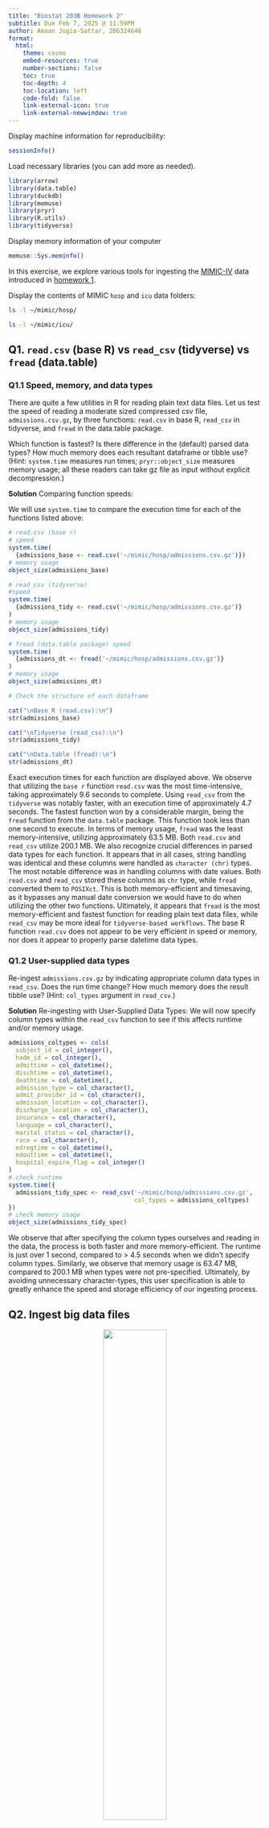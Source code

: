 ```yaml
---
title: "Biostat 203B Homework 2"
subtitle: Due Feb 7, 2025 @ 11:59PM
author: Amaan Jogia-Sattar, 206324648
format:
  html:
    theme: cosmo
    embed-resources: true
    number-sections: false
    toc: true
    toc-depth: 4
    toc-location: left
    code-fold: false
    link-external-icon: true
    link-external-newwindow: true
---
```


Display machine information for reproducibility:
```r
sessionInfo()
```

Load necessary libraries (you can add more as needed).
```r
library(arrow)
library(data.table)
library(duckdb)
library(memuse)
library(pryr)
library(R.utils)
library(tidyverse)
```

Display memory information of your computer
```r
memuse::Sys.meminfo()
```

In this exercise, we explore various tools for ingesting the [MIMIC-IV](https://physionet.org/content/mimiciv/3.1/) data introduced in [homework 1](https://ucla-biostat-203b.github.io/2025winter/hw/hw1/hw1.html).

Display the contents of MIMIC `hosp` and `icu` data folders:

```bash
ls -l ~/mimic/hosp/
```

```bash
ls -l ~/mimic/icu/
```

## Q1. `read.csv` (base R) vs `read_csv` (tidyverse) vs `fread` (data.table)

### Q1.1 Speed, memory, and data types

There are quite a few utilities in R for reading plain text data files. Let us test the speed of reading a moderate sized compressed csv file, `admissions.csv.gz`, by three functions: `read.csv` in base R, `read_csv` in tidyverse, and `fread` in the data.table package.

Which function is fastest? Is there difference in the (default) parsed data types? How much memory does each resultant dataframe or tibble use? (Hint: `system.time` measures run times; `pryr::object_size` measures memory usage; all these readers can take gz file as input without explicit decompression.) 

**Solution** Comparing function speeds:

We will use `system.time` to compare the execution time for each of the functions listed above: 
```r
# read.csv (base r) 
# speed
system.time(
  {admissions_base <- read.csv('~/mimic/hosp/admissions.csv.gz')})
# memory usage
object_size(admissions_base)
```

```r
# read_csv (tidyverse) 
#speed
system.time(
  {admissions_tidy <- read.csv('~/mimic/hosp/admissions.csv.gz')}
)
# memory usage
object_size(admissions_tidy)
```

```r
# fread (data.table package) speed
system.time(
  {admissions_dt <- fread('~/mimic/hosp/admissions.csv.gz')}
)
# memory usage
object_size(admissions_dt)
```

```r
# Check the structure of each dataframe

cat("\nBase R (read.csv):\n")
str(admissions_base)

cat("\nTidyverse (read_csv):\n")
str(admissions_tidy)

cat("\nData.table (fread):\n")
str(admissions_dt)
```

Exact execution times for each function are displayed above. We observe that utilizing the `base r` function `read.csv` was the most time-intensive, taking approximately 9.6 seconds to complete. Using `read_csv` from the `tidyverse` was notably faster, with an execution time of approximately 4.7 seconds. The fastest function won by a considerable margin, being the `fread` function from the `data.table` package. This function took less than one second to execute. 
In terms of memory usage, `fread` was the least memory-intensive, utilizing approximately 63.5 MB. Both `read.csv` and `read_csv` utilize 200.1 MB. 
We also recognize crucial differences in parsed data types for each function. It appears that in all cases, string handling was identical and these columns were handled as `character (chr)` types. The most notable difference was in handling columns with date values. Both `read.csv` and `read_csv` stored these columns as `chr` type, while `fread` converted them to `POSIXct`. This is both memory-efficient and timesaving, as it bypasses any manual date conversion we would have to do when utilizing the other two functions. Ultimately, it appears that `fread` is the most memory-efficient and fastest function for reading plain text data files, while `read_csv` may be more ideal for `tidyverse-based workflows`. The base R function `read.csv` does not appear to be very efficient in speed or memory, nor does it appear to properly parse datetime data types. 

### Q1.2 User-supplied data types

Re-ingest `admissions.csv.gz` by indicating appropriate column data types in `read_csv`. Does the run time change? How much memory does the result tibble use? (Hint: `col_types` argument in `read_csv`.)

**Solution** Re-ingesting with User-Supplied Data Types:
We will now specify column types within the `read_csv` function to see if this affects runtime and/or memory usage.
```r
admissions_coltypes <- cols(
  subject_id = col_integer(),
  hadm_id = col_integer(),
  admittime = col_datetime(),
  dischtime = col_datetime(),
  deathtime = col_datetime(),
  admission_type = col_character(),
  admit_provider_id = col_character(),
  admission_location = col_character(),
  discharge_location = col_character(),
  insurance = col_character(),
  language = col_character(),
  marital_status = col_character(),
  race = col_character(),
  edregtime = col_datetime(),
  edouttime = col_datetime(),
  hospital_expire_flag = col_integer()
)
# check runtime 
system.time({
  admissions_tidy_spec <- read_csv('~/mimic/hosp/admissions.csv.gz',
                                   col_types = admissions_coltypes)
})
# check memory usage
object_size(admissions_tidy_spec)
```
We observe that after specifying the column types ourselves and reading in the data, the process is both faster and more memory-efficient. The runtime is just over 1 second, compared to > 4.5 seconds when we didn't specify column types. Similarly, we observe that memory usage is 63.47 MB, compared to 200.1 MB  when types were not pre-specified. Ultimately, by avoiding unnecessary character-types, this user specification is able to greatly enhance the speed and storage efficiency of our ingesting process.

## Q2. Ingest big data files

<p align="center">
  <img src="./bigfile.png" width="50%">
</p>

Let us focus on a bigger file, `labevents.csv.gz`, which is about 130x bigger than `admissions.csv.gz`.
```bash
ls -l ~/mimic/hosp/labevents.csv.gz
```
Display the first 10 lines of this file.
```bash
zcat < ~/mimic/hosp/labevents.csv.gz | head -10
```

### Q2.1 Ingest `labevents.csv.gz` by `read_csv`

<p align="center">
  <img src="./readr_logo.png" width="20%">
</p>

Try to ingest `labevents.csv.gz` using `read_csv`. What happens? If it takes more than 3 minutes on your computer, then abort the program and report your findings. 

**Solution**: Ingesting Large File
```r
system.time({
  labevents_tidy <- read_csv('~/mimic/hosp/labevents.csv.gz')
})
```
I allowed this cell to run for approximately ten minutes, and the file was eventually read. However, this is a time- and memory-intensive operation to be run locally, so a workaround solution may be warranted. It appears that the large file size and default data parsing may both be contributing to the time-intensive nature of this procedure, so we may consider ingesting only a subset of the data and/or specifying data types beforehand.

### Q2.2 Ingest selected columns of `labevents.csv.gz` by `read_csv`

Try to ingest only columns `subject_id`, `itemid`, `charttime`, and `valuenum` in `labevents.csv.gz` using `read_csv`.  Does this solve the ingestion issue? (Hint: `col_select` argument in `read_csv`.)

**Solution** Ingesting Selected Columns:
``` r
system.time({
  labevents_filtered <- read_csv('~/mimic/hosp/labevents.csv.gz',
                                 col_select = c(
                                   subject_id,
                                   itemid,
                                   charttime,
                                   valuenum
                                 ))
})
```
Selecting a smaller subset of columns did greatly improve our ingestion issue, though it still took quite a bit of time to read in the data (just shy of three minutes). This is still a marked improvement from the 10+ minutes elapsed while running the prior cell. 

### Q2.3 Ingest a subset of `labevents.csv.gz`

<p align="center">
  <img src="./linux_logo.png" width="20%">
</p>

Our first strategy to handle this big data file is to make a subset of the `labevents` data.  Read the [MIMIC documentation](https://mimic.mit.edu/docs/iv/modules/hosp/labevents/) for the content in data file `labevents.csv`.

In later exercises, we will only be interested in the following lab items: creatinine (50912), potassium (50971), sodium (50983), chloride (50902), bicarbonate (50882), hematocrit (51221), white blood cell count (51301), and glucose (50931) and the following columns: `subject_id`, `itemid`, `charttime`, `valuenum`. Write a Bash command to extract these columns and rows from `labevents.csv.gz` and save the result to a new file `labevents_filtered.csv.gz` in the current working directory. (Hint: Use `zcat <` to pipe the output of `labevents.csv.gz` to `awk` and then to `gzip` to compress the output. Do **not** put `labevents_filtered.csv.gz` in Git! To save render time, you can put `#| eval: false` at the beginning of this code chunk. TA will change it to `#| eval: true` before rendering your qmd file.)

Display the first 10 lines of the new file `labevents_filtered.csv.gz`. How many lines are in this new file, excluding the header? How long does it take `read_csv` to ingest `labevents_filtered.csv.gz`?

### Q2.4 Ingest `labevents.csv` by Apache Arrow

<p align="center">
  <img src="./arrow_logo.png" width="30%">
</p>

Our second strategy is to use [Apache Arrow](https://arrow.apache.org/) for larger-than-memory data analytics. Unfortunately Arrow does not work with gz files directly. First decompress `labevents.csv.gz` to `labevents.csv` and put it in the current working directory (do not add it in git!). To save render time, put `#| eval: false` at the beginning of this code chunk. TA will change it to `#| eval: true` when rendering your qmd file.

Then use [`arrow::open_dataset`](https://arrow.apache.org/docs/r/reference/open_dataset.html) to ingest `labevents.csv`, select columns, and filter `itemid` as in Q2.3. How long does the ingest+select+filter process take? Display the number of rows and the first 10 rows of the result tibble, and make sure they match those in Q2.3. (Hint: use `dplyr` verbs for selecting columns and filtering rows.)

Write a few sentences to explain what is Apache Arrow. Imagine you want to explain it to a layman in an elevator. 

### Q2.5 Compress `labevents.csv` to Parquet format and ingest/select/filter

<p align="center">
  <img src="./parquet_logo.png" width="30%">
</p>

Re-write the csv file `labevents.csv` in the binary Parquet format (Hint: [`arrow::write_dataset`](https://arrow.apache.org/docs/r/reference/write_dataset.html).) How large is the Parquet file(s)? How long does the ingest+select+filter process of the Parquet file(s) take? Display the number of rows and the first 10 rows of the result tibble and make sure they match those in Q2.3. (Hint: use `dplyr` verbs for selecting columns and filtering rows.)

Write a few sentences to explain what is the Parquet format. Imagine you want to explain it to a layman in an elevator.

### Q2.6 DuckDB

<p align="center">
  <img src="./duckdb_logo.png" width="20%">
</p>

Ingest the Parquet file, convert it to a DuckDB table by [`arrow::to_duckdb`](https://arrow.apache.org/docs/r/reference/to_duckdb.html), select columns, and filter rows as in Q2.5. How long does the ingest+convert+select+filter process take? Display the number of rows and the first 10 rows of the result tibble and make sure they match those in Q2.3. (Hint: use `dplyr` verbs for selecting columns and filtering rows.)

Write a few sentences to explain what is DuckDB. Imagine you want to explain it to a layman in an elevator.

## Q3. Ingest and filter `chartevents.csv.gz`

[`chartevents.csv.gz`](https://mimic.mit.edu/docs/iv/modules/icu/chartevents/) contains all the charted data available for a patient. During their ICU stay, the primary repository of a patient’s information is their electronic chart. The `itemid` variable indicates a single measurement type in the database. The `value` variable is the value measured for `itemid`. The first 10 lines of `chartevents.csv.gz` are
```bash
zcat < ~/mimic/icu/chartevents.csv.gz | head -10
```
How many rows? 433 millions.
```bash
#| eval: false
zcat < ~/mimic/icu/chartevents.csv.gz | tail -n +2 | wc -l
```
[`d_items.csv.gz`](https://mimic.mit.edu/docs/iv/modules/icu/d_items/) is the dictionary for the `itemid` in `chartevents.csv.gz`.
```bash
zcat < ~/mimic/icu/d_items.csv.gz | head -10
```
In later exercises, we are interested in the vitals for ICU patients: heart rate (220045), mean non-invasive blood pressure (220181), systolic non-invasive blood pressure (220179), body temperature in Fahrenheit (223761), and respiratory rate (220210). Retrieve a subset of `chartevents.csv.gz` only containing these items, using the favorite method you learnt in Q2. 

Document the steps and show code. Display the number of rows and the first 10 rows of the result tibble.
